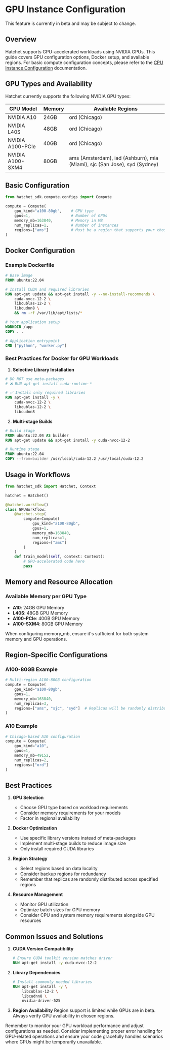 
# GPU Instance Configuration

<Callout type="warning">
  This feature is currently in beta and may be subject to change.
</Callout>

## Overview
Hatchet supports GPU-accelerated workloads using NVIDIA GPUs. This guide covers GPU configuration options, Docker setup, and available regions. For basic compute configuration concepts, please refer to the [CPU Instance Configuration](cpu-configuration.md) documentation.

## GPU Types and Availability

Hatchet currently supports the following NVIDIA GPU types:

| GPU Model | Memory | Available Regions |
|-----------|---------|------------------|
| NVIDIA A10 | 24GB | ord (Chicago) |
| NVIDIA L40S | 48GB | ord (Chicago) |
| NVIDIA A100-PCIe | 40GB | ord (Chicago) |
| NVIDIA A100-SXM4 | 80GB | ams (Amsterdam), iad (Ashburn), mia (Miami), sjc (San Jose), syd (Sydney) |

## Basic Configuration

```python
from hatchet_sdk.compute.configs import Compute

compute = Compute(
    gpu_kind="a100-80gb",    # GPU type
    gpus=1,                  # Number of GPUs
    memory_mb=163840,        # Memory in MB
    num_replicas=1,          # Number of instances
    regions=["ams"]          # Must be a region that supports your chosen GPU
)
```

## Docker Configuration

### Example Dockerfile
```dockerfile
# Base image
FROM ubuntu:22.04

# Install CUDA and required libraries
RUN apt-get update && apt-get install -y --no-install-recommends \
    cuda-nvcc-12-2 \
    libcublas-12-2 \
    libcudnn8 \
    && rm -rf /var/lib/apt/lists/*

# Your application setup
WORKDIR /app
COPY . .

# Application entrypoint
CMD ["python", "worker.py"]
```

### Best Practices for Docker for GPU Workloads

1. **Selective Library Installation**
```dockerfile
# DO NOT use meta-packages
# ❌ RUN apt-get install cuda-runtime-*

# ✅ Install only required libraries
RUN apt-get install -y \
    cuda-nvcc-12-2 \
    libcublas-12-2 \
    libcudnn8
```

2. **Multi-stage Builds**
```dockerfile
# Build stage
FROM ubuntu:22.04 AS builder
RUN apt-get update && apt-get install -y cuda-nvcc-12-2

# Runtime stage
FROM ubuntu:22.04
COPY --from=builder /usr/local/cuda-12.2 /usr/local/cuda-12.2
```

## Usage in Workflows

```python
from hatchet_sdk import Hatchet, Context

hatchet = Hatchet()

@hatchet.workflow()
class GPUWorkflow:
    @hatchet.step(
        compute=Compute(
            gpu_kind="a100-80gb",
            gpus=1,
            memory_mb=163840,
            num_replicas=1,
            regions=["ams"]
        )
    )
    def train_model(self, context: Context):
        # GPU-accelerated code here
        pass
```

## Memory and Resource Allocation

### Available Memory per GPU Type
- **A10**: 24GB GPU Memory
- **L40S**: 48GB GPU Memory
- **A100-PCIe**: 40GB GPU Memory
- **A100-SXM4**: 80GB GPU Memory

When configuring memory_mb, ensure it's sufficient for both system memory and GPU operations.

## Region-Specific Configurations

### A100-80GB Example
```python
# Multi-region A100-80GB configuration
compute = Compute(
    gpu_kind="a100-80gb",
    gpus=1,
    memory_mb=163840,
    num_replicas=3,
    regions=["ams", "sjc", "syd"]  # Replicas will be randomly distributed
)
```

### A10 Example
```python
# Chicago-based A10 configuration
compute = Compute(
    gpu_kind="a10",
    gpus=1,
    memory_mb=49152,
    num_replicas=2,
    regions=["ord"]
)
```

## Best Practices

1. **GPU Selection**
   - Choose GPU type based on workload requirements
   - Consider memory requirements for your models
   - Factor in regional availability

2. **Docker Optimization**
   - Use specific library versions instead of meta-packages
   - Implement multi-stage builds to reduce image size
   - Only install required CUDA libraries

3. **Region Strategy**
   - Select regions based on data locality
   - Consider backup regions for redundancy
   - Remember that replicas are randomly distributed across specified regions

4. **Resource Management**
   - Monitor GPU utilization
   - Optimize batch sizes for GPU memory
   - Consider CPU and system memory requirements alongside GPU resources

## Common Issues and Solutions

1. **CUDA Version Compatibility**
   ```dockerfile
   # Ensure CUDA toolkit version matches driver
   RUN apt-get install -y cuda-nvcc-12-2
   ```

2. **Library Dependencies**
   ```dockerfile
   # Install commonly needed libraries
   RUN apt-get install -y \
       libcublas-12-2 \
       libcudnn8 \
       nvidia-driver-525
   ```

3. **Region Availability**
Region support is limited while GPUs are in beta. Always verify GPU availability in chosen regions.

Remember to monitor your GPU workload performance and adjust configurations as needed. Consider implementing proper error handling for GPU-related operations and ensure your code gracefully handles scenarios where GPUs might be temporarily unavailable.
